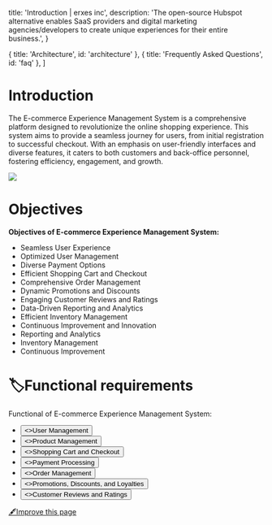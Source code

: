 
  title: 'Introduction | erxes inc',
  description:
    'The open-source Hubspot alternative enables SaaS providers and digital marketing agencies/developers to create unique experiences for their entire business.',
}

  { title: 'Architecture', id: 'architecture' },
  { title: 'Frequently Asked Questions', id: 'faq' },
]

<HeroPattern />

# **Introduction**


The E-commerce Experience Management System is a comprehensive platform designed to revolutionize the online shopping experience. This system aims to provide a seamless journey for users, from initial registration to successful checkout. With an emphasis on user-friendly interfaces and diverse features, it caters to both customers and back-office personnel, fostering efficiency, engagement, and growth.

![](https://office.erxes.io/gateway/read-file?key=office-erxes-io/0.5657986068760426tetertrdtygersrdtg.png)

# **Objectives**

**Objectives of E-commerce Experience Management System:**

- Seamless User Experience
- Optimized User Management
- Diverse Payment Options
- Efficient Shopping Cart and Checkout
- Comprehensive Order Management
- Dynamic Promotions and Discounts
- Engaging Customer Reviews and Ratings
- Data-Driven Reporting and Analytics
- Efficient Inventory Management
- Continuous Improvement and Innovation
- Reporting and Analytics
- Inventory Management
- Continuous Improvement


# **🏷️Functional requirements**

Functional of E-commerce Experience Management System:



- <div className="not-prose center mb-2 mt-5 flex gap-1">
  <Button href="/requirement/ecommerce/user" arrow="right" style={{ height: '40px', width: '320px', background: '#4c1d95', padding: '7px', margin: '38px 3px 0 3px'}}>
    <>User Management</>
  </Button>
  </div>

- <div className="not-prose center mb-2 mt-5 flex gap-1">
  <Button href="/requirement/ecommerce/product" arrow="right" style={{ height: '40px', width: '320px', background: '#4c1d95', padding: '7px', margin: '0' }}>
    <>Product Management</>
  </Button>
  </div>

- <div className="not-prose center mb-90 mt-5 flex gap-7">
  <Button href="/requirement/ecommerce/shopping" arrow="right" style={{ height: '40px', width: '320px', background: '#4c1d95', padding: '7px', margin: '3px' }}>
    <>Shopping Cart and Checkout</>
  </Button>
    </div>

- <div className="not-prose center mb-90 mt-5 flex gap-7">
  <Button href="/requirement/ecommerce/payment" arrow="right" style={{ height: '40px', width: '320px', background: '#4c1d95', padding: '7px', margin: '3px' }}>
    <>Payment Processing</>
  </Button>
    </div>

- <div className="not-prose center mb-90 mt-5 flex gap-7">
  <Button href="/requirement/ecommerce/order" arrow="right" style={{ height: '40px', width: '320px', background: '#4c1d95', padding: '7px', margin: '3px' }}>
    <>Order Management</>
  </Button>
    </div>

- <div className="not-prose center mb-90 mt-5 flex gap-1">
  <Button href="/requirement/ecommerce/promotions" arrow="right" style={{ height: '40px', width: '320px', background: '#4c1d95', padding: '7px', margin: '3px' }}>
    <>Promotions, Discounts, and Loyalties</>
  </Button>
    </div>

- <div className="not-prose center mb-90 mt-5 flex gap-1">
  <Button href="/requirement/ecommerce/customer" arrow="right" style={{ height: '40px', width: '320px', background: '#4c1d95', padding: '7px', margin: '3px 3px 0 3px' }}>
    <>Customer Reviews and Ratings</>
  </Button>
  </div>


[🖋️Improve this page](https://github.com/erxes/erxes-docs/edit/main/src/app/requirement/ecommerce/page.mdx)

